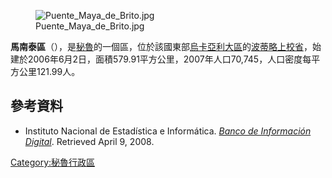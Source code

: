 [[Image:Puente_Maya_de_Brito.jpg|right]]

'''馬南泰區'''（{{lang-es|Distrito de Manantay}}），是[[秘魯|秘魯]]的一個區，位於該國東部[[烏卡亞利大區|烏卡亞利大區]]的[[波蒂略上校省|波蒂略上校省]]，始建於2006年6月2日，面積579.91平方公里，2007年人口70,745，人口密度每平方公里121.99人。

==參考資料==
*{{es icon}} Instituto Nacional de Estadística e Informática. ''[https://web.archive.org/web/20080423164200/http://desa.inei.gob.pe/mapas/bid/ Banco de Información Digital]''. Retrieved April 9, 2008.

{{coord|8|26|S|74|33|W|type:adm3rd_source:itwiki|display=title}}

{{Peru-geo-stub}}
[[Category:秘魯行政區|Category:秘魯行政區]]